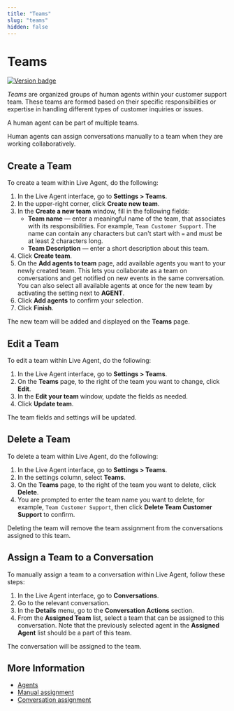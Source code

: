 ```yaml
---
title: "Teams" 
slug: "teams" 
hidden: false 
---
```


# Teams

<a href="Updated"><img src="https://img.shields.io/badge/Updated_in-v4.88-blue" alt="Version badge" /></a>

_Teams_  are organized groups of human agents within your customer support team. These teams are formed based on their specific responsibilities or expertise in handling different types of customer inquiries or issues.

A human agent can be part of multiple teams.

Human agents can assign conversations manually to a team when they are working collaboratively.

## Create a Team

To create a team within Live Agent, do the following:

1. In the Live Agent interface, go to **Settings > Teams**.
2. In the upper-right corner, click **Create new team**.
3. In the **Create a new team** window, fill in the following fields:
    - **Team name** — enter a meaningful name of the team, that associates with its responsibilities. For example, `Team Customer Support`. The name can contain any characters but can't start with `=` and must be at least 2 characters long.
     - **Team Description** — enter a short description about this team. 
4. Click **Create team**.
5. On the **Add agents to team** page, add available agents you want to your newly created team. This lets you collaborate as a team on conversations and get notified on new events in the same conversation. You can also select all available agents at once for the new team by activating the setting next to **AGENT**.
6. Click **Add agents** to confirm your selection.
7. Click **Finish**. 

The new team will be added and displayed on the **Teams** page.

## Edit a Team

To edit a team within Live Agent, do the following:

1. In the Live Agent interface, go to **Settings > Teams**. 
2. On the **Teams** page, to the right of the team you want to change, click **Edit**. 
3. In the **Edit your team** window, update the fields as needed. 
4. Click **Update team**.

The team fields and settings will be updated.

## Delete a Team

To delete a team within Live Agent, do the following:

1. In the Live Agent interface, go to **Settings > Teams**.
2. In the settings column, select **Teams**.
3. On the **Teams** page, to the right of the team you want to delete, click **Delete**.
4. You are prompted to enter the team name you want to delete, for example, `Team Customer Support`, then click **Delete Team Customer Support** to confirm.

Deleting the team will remove the team assignment from the conversations assigned to this team.

## Assign a Team to a Conversation

To manually assign a team to a conversation within Live Agent, follow these steps:

1. In the Live Agent interface, go to **Conversations**. 
2. Go to the relevant conversation. 
3. In the **Details** menu, go to the **Conversation Actions** section.
4. From the **Assigned Team** list, select a team that can be assigned to this conversation. Note that the previously selected agent in the **Assigned Agent** list should be a part of this team.

The conversation will be assigned to the team.

## More Information

- [Agents](agents.mdx)
- [Manual assignment](../conversation/conversation-routing/manual-mode.mdx#manual-assignment)
- [Conversation assignment](./../conversation/assign-conversations.mdx)